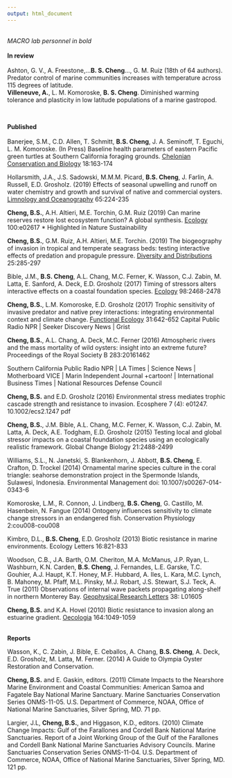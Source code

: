 ```yaml
---
output: html_document
---
```

<br>
*MACRO lab personnel in bold*  
<br>
**In review**  
<br>
Ashton, G. V., A. Freestone,…**B. S. Cheng**…, G. M. Ruiz (18th of 64 authors). Predator control of marine communities increases with temperature across 115 degrees of latitude.   
**Villeneuve, A.**, L. M. Komoroske, **B. S. Cheng**. Diminished warming tolerance and plasticity in low latitude populations of a marine gastropod.  

<br>

**Published**    
<br>
Banerjee, S.M., C.D. Allen, T. Schmitt, **B.S. Cheng**, J. A. Seminoff, T. Eguchi, L. M. Komoroske. (In Press) Baseline health parameters of eastern Pacific green turtles at Southern California foraging grounds. [Chelonian Conservation and Biology](https://www.chelonianjournals.org/doi/full/10.2744/CCB-1347.1) 18:163-174  

Hollarsmith, J.A., J.S. Sadowski, M.M.M. Picard, **B.S. Cheng**, J. Farlin, A. Russell, E.D. Grosholz. (2019) Effects of seasonal upwelling and runoff on water chemistry and growth and survival of native and commercial oysters. [Limnology and Oceanography](https://aslopubs.onlinelibrary.wiley.com/doi/abs/10.1002/lno.11293) 65:224-235  

**Cheng, B.S.**, A.H. Altieri, M.E. Torchin, G.M. Ruiz (2019) Can marine reserves restore lost ecosystem function? A global synthesis. [Ecology](https://esajournals.onlinelibrary.wiley.com/doi/abs/10.1002/ecy.2617) 100:e02617 * Highlighted in Nature Sustainability   

**Cheng, B.S.**, G.M. Ruiz, A.H. Altieri, M.E. Torchin. (2019) The biogeography of invasion in tropical and temperate seagrass beds: testing interactive effects of predation and propagule pressure. [Diversity and Distributions](https://onlinelibrary.wiley.com/doi/10.1111/ddi.12850) 25:285-297

Bible, J.M., **B.S. Cheng**, A.L. Chang, M.C. Ferner, K. Wasson, C.J. Zabin, M. Latta, E. Sanford, A. Deck, E.D. Grosholz (2017) Timing of stressors alters interactive effects on a coastal foundation species. [Ecology](http://onlinelibrary.wiley.com/doi/10.1002/ecy.1943/full) 98:2468-2478

**Cheng, B.S.**, L.M. Komoroske, E.D. Grosholz (2017) Trophic sensitivity of invasive predator and native prey interactions: integrating environmental context and climate change. [Functional Ecology](http://onlinelibrary.wiley.com/wol1/doi/10.1111/1365-2435.12759/full) 31:642-652
Capital Public Radio NPR | Seeker Discovery News | Grist

**Cheng, B.S.**, A.L. Chang, A. Deck, M.C. Ferner (2016) Atmospheric rivers and the mass mortality of wild oysters: insight into an extreme future? Proceedings of the Royal Society B 283:20161462 

Southern California Public Radio NPR | LA Times | Science News | Motherboard VICE | Marin Independent Journal  +cartoon! | International Business Times | National Resources Defense Council

**Cheng, B.S.** and E.D. Grosholz (2016) Environmental stress mediates trophic cascade strength and resistance to invasion. Ecosphere 7 (4): e01247. 10.1002/ecs2.1247 pdf

**Cheng, B.S.**, J.M. Bible, A.L. Chang, M.C. Ferner, K. Wasson, C.J. Zabin, M. Latta, A. Deck, A.E. Todgham, E.D. Grosholz (2015) Testing local and global stressor impacts on a coastal foundation species using an ecologically realistic framework. Global Change Biology 21:2488-2499

Williams, S.L., N. Janetski, S. Blankenhorn, J. Abbott, **B.S. Cheng**, E. Crafton, D. Trockel (2014)
Ornamental marine species culture in the coral triangle: seahorse demonstration project in the Spermonde Islands, Sulawesi, Indonesia. Environmental Management doi: 10.1007/s00267-014-0343-6

Komoroske, L.M., R. Connon, J. Lindberg, **B.S. Cheng**, G. Castillo, M. Hasenbein, N. Fangue (2014)
Ontogeny influences sensitivity to climate change stressors in an endangered fish. Conservation Physiology 2:cou008-cou008

Kimbro, D.L., **B.S. Cheng**, E.D. Grosholz (2013) Biotic resistance in marine environments. Ecology Letters 16:821-833

Woodson, C.B., J.A. Barth, O.M. Cheriton, M.A. McManus, J.P. Ryan, L. Washburn, K.N. Carden, **B.S. Cheng**, J. Fernandes, L.E. Garske, T.C. Gouhier, A.J. Haupt, K.T. Honey, M.F. Hubbard,   A. Iles, L. Kara, M.C. Lynch, B. Mahoney, M. Pfaff, M.L. Pinsky, M.J. Robart, J.S. Stewart, S.J. Teck, A. True (2011) Observations of internal wave packets propagating along-shelf in northern Monterey Bay. [Geophysical Research Letters](http://onlinelibrary.wiley.com/doi/10.1029/2010GL045453/abstract) 38: L01605

**Cheng, B.S.** and K.A. Hovel (2010) Biotic resistance to invasion along an estuarine gradient. [Oecologia](http://link.springer.com/article/10.1007/s00442-010-1700-7) 164:1049-1059  
<br>

**Reports**  

Wasson, K., C. Zabin, J. Bible, E. Ceballos, A. Chang, **B.S. Cheng**,  A. Deck, E.D. Grosholz, M. Latta, M. Ferner. (2014) A Guide to Olympia Oyster Restoration and Conservation.

**Cheng, B.S.** and E. Gaskin, editors. (2011) Climate Impacts to the Nearshore Marine Environment and Coastal Communities: American Samoa and Fagatele Bay National Marine Sanctuary. Marine Sanctuaries Conservation Series ONMS-11-05. U.S. Department of Commerce, NOAA, Office of National Marine Sanctuaries, Silver Spring, MD. 71 pp. 

Largier, J.L, **Cheng, B.S.**, and Higgason, K.D., editors. (2010) Climate Change Impacts: Gulf of the Farallones and Cordell Bank National Marine Sanctuaries. Report of a Joint Working Group of the Gulf of the Farallones and Cordell Bank National Marine Sanctuaries Advisory Councils. Marine Sanctuaries Conservation Series ONMS-11-04.  U.S. Department of Commerce, NOAA, Office of National Marine Sanctuaries, Silver Spring, MD. 121 pp.